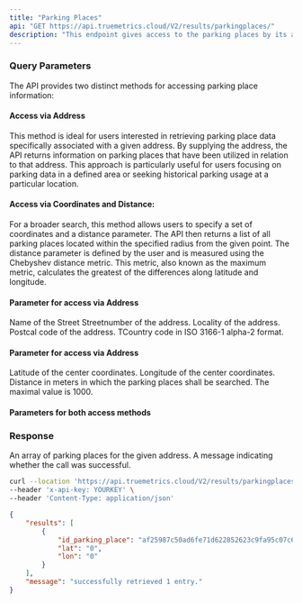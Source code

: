 ```yaml
---
title: "Parking Places"
api: "GET https://api.truemetrics.cloud/V2/results/parkingplaces/"
description: "This endpoint gives access to the parking places by its address. "
---
```


### Query Parameters
The API provides two distinct methods for accessing parking place information:

#### Access via Address
This method is ideal for users interested in retrieving parking place data specifically associated with a given address. By supplying the address, the API returns information on parking places that have been utilized in relation to that address. This approach is particularly useful for users focusing on parking data in a defined area or seeking historical parking usage at a particular location.

#### Access via Coordinates and Distance: 
For a broader search, this method allows users to specify a set of coordinates and a distance parameter. The API then returns a list of all parking places located within the specified radius from the given point. The distance parameter is defined by the user and is measured using the Chebyshev distance metric. This metric, also known as the maximum metric, calculates the greatest of the differences along latitude and longitude.

#### Parameter for access via Address
<ParamField query="street" type="string" initialValue="my_street">
  Name of the Street
</ParamField>
<ParamField query="streetnumber" type="string" initialValue="80">
  Streetnumber of the address.
</ParamField>
<ParamField query="locality" type="string" initialValue= "Berlin">
  Locality of the address.
</ParamField>
<ParamField query="postalcode" type="string" initialValue= "12345">
  Postcal code of the address.
</ParamField>
<ParamField query="country" type="string" initialValue= "DE">
  TCountry code in ISO 3166-1 alpha-2 format.
</ParamField>


#### Parameter for access via Address
<ParamField query="lat" type="float" initialValue= "1">
  Latitude of the center coordinates.
</ParamField>
<ParamField query="lon" type="float" initialValue= "1">
  Longitude of the center coordinates.
</ParamField>
<ParamField query="distance" type="float" initialValue= "1">
  Distance in meters in which the parking places shall be searched. The maximal value is 1000.
</ParamField>


#### Parameters for both access methods
<ParamField header="Content-Type" type="string" initialValue='application/json' >
</ParamField>
<ParamField header="x-api-key" type="string" initialValue='MSgcfnGu0p3E2KhFwTP3N5NSrCSXm54U6DI0PW51' >
</ParamField>

### Response

<ResponseField name="results" type="array">
  An array of parking places for the given address.
</ResponseField>

<ResponseField name="message" type="string">
  A message indicating whether the call was successful.
</ResponseField>

<RequestExample>

```bash Example Request
curl --location 'https://api.truemetrics.cloud/V2/results/parkingplaces?street=my_street&streetnumber=80&locality=Berlin&postalcode=12345&country=DE' \
--header 'x-api-key: YOURKEY' \
--header 'Content-Type: application/json'
```

</RequestExample>

<ResponseExample>

```json Response
{
    "results": [
        {
            "id_parking_place": "af25987c50ad6fe71d622852623c9fa95c07c6a72651470b0b4ffc62dc4c8801",
            "lat": "0",
            "lon": "0"
        }
    ],
    "message": "successfully retrieved 1 entry."
}
```

</ResponseExample>
